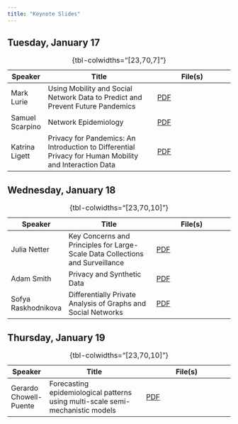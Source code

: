 ```yaml
---
title: "Keynote Slides"
---
```


## Tuesday, January 17

| Speaker             | Title                                                                                                  | File(s)                                                                   |
|---------------------|--------------------------------------------------------------------------------------------------------|---------------------------------------------------------------------------|
| Mark Lurie          | Using Mobility and Social Network Data to Predict and Prevent Future Pandemics                         | [PDF](./materials/lurie-plenary_mapps-2023.pdf)                           |
| Samuel Scarpino     | Network Epidemiology                                                                                   | [PDF](./materials/scarpino-network-epidemiology_mapps-2023.pdf)           |
| Katrina Ligett      | Privacy for Pandemics: An Introduction to Differential Privacy for Human Mobility and Interaction Data | [PDF](./materials/ligett-privacy-pandemics_mapps-2023.pdf)                |

: {tbl-colwidths="[23,70,7]"}


## Wednesday, January 18

| Speaker             | Title                                                                         | File(s)                                                                   |
|---------------------|-------------------------------------------------------------------------------|---------------------------------------------------------------------------|
| Julia Netter        | Key Concerns and Principles for Large-Scale Data Collections and Surveillance | [PDF](./materials/netter-concerns-principles-surveillance_mapps-2023.pdf) |
| Adam Smith          | Privacy and Synthetic Data                                                    | [PDF](./materials/smith-privacy-synthetic-data_mapps-2023.pdf)            |
| Sofya Raskhodnikova | Differentially Private Analysis of Graphs and Social Networks                 | [PDF](./materials/raskhodnikova-dp-analysis-graphs_mapps-2023.pdf)        |

: {tbl-colwidths="[23,70,10]"}

## Thursday, January 19

| Speaker             | Title                                                                         | File(s)                                                                   |
|---------------------|-------------------------------------------------------------------------------|---------------------------------------------------------------------------|
| Gerardo Chowell-Puente        | Forecasting epidemiological patterns using multi-scale semi-mechanistic models | [PDF](./materials/chowell-multiscale-models_mapps-2023.pdf) |


: {tbl-colwidths="[23,70,10]"}
